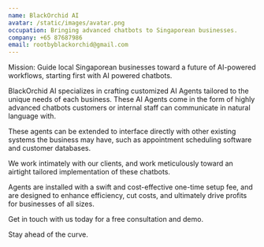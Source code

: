 ```yaml
---
name: BlackOrchid AI
avatar: /static/images/avatar.png
occupation: Bringing advanced chatbots to Singaporean businesses.
company: +65 87687986
email: rootbyblackorchid@gmail.com
---
```


Mission: Guide local Singaporean businesses toward a future of AI-powered workflows, starting first with AI powered chatbots.

BlackOrchid AI specializes in crafting customized AI Agents tailored to the unique needs of each business. These AI Agents come in the form of highly advanced chatbots customers or internal staff can communicate in natural language with.

These agents can be extended to interface directly with other existing systems the business may have, such as appointment scheduling software and customer databases.

We work intimately with our clients, and work meticulously toward an airtight tailored implementation of these chatbots.

Agents are installed with a swift and cost-effective one-time setup fee, and are designed to enhance efficiency, cut costs, and ultimately drive profits for businesses of all sizes.

Get in touch with us today for a free consultation and demo.

Stay ahead of the curve.






